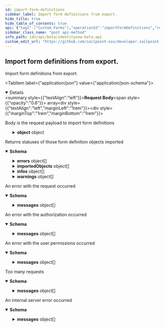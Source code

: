 ```yaml
---
id: import-form-definitions
sidebar_label: Import form definitions from export.
hide_title: true
hide_table_of_contents: true
api: {"tags":["Custom Forms"],"operationId":"importFormDefinitions","requestBody":{"description":"Body is the request payload to import form definitions","content":{"application/json":{"schema":{"type":"array","items":{"type":"object","properties":{"object":{"properties":{"created":{"description":"Created is the date the form definition was created","example":"2023-07-12T20:14:57.74486Z","format":"date-time","type":"string","x-go-name":"Created"},"description":{"description":"Description is the form definition description","example":"My form description","type":"string","x-go-name":"Description"},"formConditions":{"description":"FormConditions is the conditional logic that modify the form dynamically modify the form as the recipient is interacting out the form","items":{"description":"FormCondition represent a form conditional","properties":{"effects":{"description":"Effects is a list of effects","items":{"description":"ConditionEffect is the effect produced by a condition","properties":{"config":{"additionalProperties":{},"description":"Config is a arbitrary map that holds a configuration based on EffectType","example":{},"type":"object","x-go-name":"Config"},"effectType":{"description":"EffectType is the type of effect to perform when the conditions are evaluated for this logic block\nHIDE ConditionEffectTypeHide  ConditionEffectTypeHide disables validations\nSHOW ConditionEffectTypeShow  ConditionEffectTypeShow enables validations\nDISABLE ConditionEffectTypeDisable  ConditionEffectTypeDisable disables validations\nENABLE ConditionEffectTypeEnable  ConditionEffectTypeEnable enables validations\nREQUIRE ConditionEffectTypeRequire\nOPTIONAL ConditionEffectTypeOptional\nSUBMIT_MESSAGE ConditionEffectTypeSubmitMessage\nSUBMIT_NOTIFICATION ConditionEffectTypeSubmitNotification\nSET_DEFAULT_VALUE ConditionEffectTypeSetDefaultValue  ConditionEffectTypeSetDefaultValue is ignored on purpose","enum":["HIDE","SHOW","DISABLE","ENABLE","REQUIRE","OPTIONAL","SUBMIT_MESSAGE","SUBMIT_NOTIFICATION","SET_DEFAULT_VALUE"],"example":"HIDE","type":"string","x-go-enum-desc":"HIDE ConditionEffectTypeHide  ConditionEffectTypeHide disables validations\nSHOW ConditionEffectTypeShow  ConditionEffectTypeShow enables validations\nDISABLE ConditionEffectTypeDisable  ConditionEffectTypeDisable disables validations\nENABLE ConditionEffectTypeEnable  ConditionEffectTypeEnable enables validations\nREQUIRE ConditionEffectTypeRequire\nOPTIONAL ConditionEffectTypeOptional\nSUBMIT_MESSAGE ConditionEffectTypeSubmitMessage\nSUBMIT_NOTIFICATION ConditionEffectTypeSubmitNotification\nSET_DEFAULT_VALUE ConditionEffectTypeSetDefaultValue  ConditionEffectTypeSetDefaultValue is ignored on purpose","x-go-name":"EffectType"}},"type":"object","x-go-package":"github.com/sailpoint/sp-forms/domain"},"type":"array","x-go-name":"Effects"},"ruleOperator":{"description":"RuleOperator is a ConditionRuleLogicalOperatorType value\nAND ConditionRuleLogicalOperatorTypeAnd\nOR ConditionRuleLogicalOperatorTypeOr","enum":["AND","OR"],"example":"AND","type":"string","x-go-enum-desc":"AND ConditionRuleLogicalOperatorTypeAnd\nOR ConditionRuleLogicalOperatorTypeOr","x-go-name":"RuleOperator"},"rules":{"description":"Rules is a list of rules","items":{"properties":{"operator":{"description":"Operator is a ConditionRuleComparisonOperatorType value\nEQ ConditionRuleComparisonOperatorTypeEquals  ConditionRuleComparisonOperatorTypeEquals is a comparison operator, the source and target are compared for equality\nNE ConditionRuleComparisonOperatorTypeNotEquals  ConditionRuleComparisonOperatorTypeNotEquals is a comparison operator, the source and target are compared for the opposite of equality\nCO ConditionRuleComparisonOperatorTypeContains  ConditionRuleComparisonOperatorTypeContains is a comparison operator, the source is searched to see if it contains the value\nNOT_CO ConditionRuleComparisonOperatorTypeNotContains\nIN ConditionRuleComparisonOperatorTypeIncludes  ConditionRuleComparisonOperatorTypeIncludes is a comparison operator, the source will be searched if it equals any of the values\nNOT_IN ConditionRuleComparisonOperatorTypeNotIncludes\nEM ConditionRuleComparisonOperatorTypeEmpty\nNOT_EM ConditionRuleComparisonOperatorTypeNotEmpty\nSW ConditionRuleComparisonOperatorTypeStartsWith  ConditionRuleComparisonOperatorTypeStartsWith checks if a string starts with another substring of the same string, this operator is case-sensitive\nNOT_SW ConditionRuleComparisonOperatorTypeNotStartsWith\nEW ConditionRuleComparisonOperatorTypeEndsWith  ConditionRuleComparisonOperatorTypeEndsWith checks if a string ends with another substring of the same string, this operator is case-sensitive\nNOT_EW ConditionRuleComparisonOperatorTypeNotEndsWith","enum":["EQ","NE","CO","NOT_CO","IN","NOT_IN","EM","NOT_EM","SW","NOT_SW","EW","NOT_EW"],"example":"EQ","type":"string","x-go-enum-desc":"EQ ConditionRuleComparisonOperatorTypeEquals  ConditionRuleComparisonOperatorTypeEquals is a comparison operator, the source and target are compared for equality\nNE ConditionRuleComparisonOperatorTypeNotEquals  ConditionRuleComparisonOperatorTypeNotEquals is a comparison operator, the source and target are compared for the opposite of equality\nCO ConditionRuleComparisonOperatorTypeContains  ConditionRuleComparisonOperatorTypeContains is a comparison operator, the source is searched to see if it contains the value\nNOT_CO ConditionRuleComparisonOperatorTypeNotContains\nIN ConditionRuleComparisonOperatorTypeIncludes  ConditionRuleComparisonOperatorTypeIncludes is a comparison operator, the source will be searched if it equals any of the values\nNOT_IN ConditionRuleComparisonOperatorTypeNotIncludes\nEM ConditionRuleComparisonOperatorTypeEmpty\nNOT_EM ConditionRuleComparisonOperatorTypeNotEmpty\nSW ConditionRuleComparisonOperatorTypeStartsWith  ConditionRuleComparisonOperatorTypeStartsWith checks if a string starts with another substring of the same string, this operator is case-sensitive\nNOT_SW ConditionRuleComparisonOperatorTypeNotStartsWith\nEW ConditionRuleComparisonOperatorTypeEndsWith  ConditionRuleComparisonOperatorTypeEndsWith checks if a string ends with another substring of the same string, this operator is case-sensitive\nNOT_EW ConditionRuleComparisonOperatorTypeNotEndsWith","x-go-name":"Operator"},"source":{"description":"Source, if the sourceType is ConditionRuleSourceTypeInput then the source type is the name of the form input to accept. While if the sourceType is ConditionRuleSourceTypeElement\nthen source is the name of a technical key of an element to retrieve its value","example":"department","type":"string","x-go-name":"Source"},"sourceType":{"description":"SourceType defines what type of object is being selected. Either a reference to a form input (by input name), or a form element (by technical key)\nINPUT ConditionRuleSourceTypeInput\nELEMENT ConditionRuleSourceTypeElement","enum":["INPUT","ELEMENT"],"example":"ELEMENT","type":"string","x-go-enum-desc":"INPUT ConditionRuleSourceTypeInput\nELEMENT ConditionRuleSourceTypeElement","x-go-name":"SourceType"},"value":{"description":"Value is the value based on the ValueType","example":"Engineering","x-go-name":"Value"},"valueType":{"description":"ValueType is a ConditionRuleValueType type\nSTRING ConditionRuleValueTypeString  ConditionRuleValueTypeString the value field is a static string\nSTRING_LIST ConditionRuleValueTypeStringList  ConditionRuleValueTypeStringList the value field is an array of string values\nINPUT ConditionRuleValueTypeInput  ConditionRuleValueTypeInput the value field is a reference to a form input by\nELEMENT ConditionRuleValueTypeElement  ConditionRuleValueTypeElement the value field is a reference to form element (by technical key)\nLIST ConditionRuleValueTypeList\nBOOLEAN ConditionRuleValueTypeBoolean","enum":["STRING","STRING_LIST","INPUT","ELEMENT","LIST","BOOLEAN"],"example":"STRING","type":"string","x-go-enum-desc":"STRING ConditionRuleValueTypeString  ConditionRuleValueTypeString the value field is a static string\nSTRING_LIST ConditionRuleValueTypeStringList  ConditionRuleValueTypeStringList the value field is an array of string values\nINPUT ConditionRuleValueTypeInput  ConditionRuleValueTypeInput the value field is a reference to a form input by\nELEMENT ConditionRuleValueTypeElement  ConditionRuleValueTypeElement the value field is a reference to form element (by technical key)\nLIST ConditionRuleValueTypeList\nBOOLEAN ConditionRuleValueTypeBoolean","x-go-name":"ValueType"}},"type":"object","x-go-package":"github.com/sailpoint/sp-forms/domain"},"type":"array","x-go-name":"Rules"}},"type":"object","x-go-package":"github.com/sailpoint/sp-forms/domain"},"type":"array","x-go-name":"FormConditions"},"formElements":{"description":"FormElements is a list of nested form elements","items":{"properties":{"config":{"additionalProperties":{},"description":"Config is a config object","example":{"label":"Department"},"type":"object","x-go-name":"Config"},"elementType":{"description":"ElementType is a FormElementType value\nTEXT FormElementTypeText\nTOGGLE FormElementTypeToggle\nTEXTAREA FormElementTypeTextArea\nHIDDEN FormElementTypeHidden\nPHONE FormElementTypePhone\nEMAIL FormElementTypeEmail\nSELECT FormElementTypeSelect\nDATE FormElementTypeDate\nSECTION FormElementTypeSection\nCOLUMNS FormElementTypeColumns","enum":["TEXT","TOGGLE","TEXTAREA","HIDDEN","PHONE","EMAIL","SELECT","DATE","SECTION","COLUMNS"],"example":"TEXT","type":"string","x-go-enum-desc":"TEXT FormElementTypeText\nTOGGLE FormElementTypeToggle\nTEXTAREA FormElementTypeTextArea\nHIDDEN FormElementTypeHidden\nPHONE FormElementTypePhone\nEMAIL FormElementTypeEmail\nSELECT FormElementTypeSelect\nDATE FormElementTypeDate\nSECTION FormElementTypeSection\nCOLUMNS FormElementTypeColumns","x-go-name":"ElementType"},"id":{"description":"ID is a form element identifier","example":"00000000-0000-0000-0000-000000000000","type":"string","x-go-name":"ID"},"key":{"description":"Key is the technical key","example":"department","type":"string","x-go-name":"Key"},"validations":{"description":"FormElementValidationsSet is a set of FormElementValidation items","example":[{"validationType":"REQUIRED"}],"type":"object","x-go-package":"github.com/sailpoint/sp-forms/domain"}},"type":"object","x-go-package":"github.com/sailpoint/sp-forms/domain"},"type":"array","x-go-name":"FormElements"},"formInput":{"description":"FormInput is a list of form inputs that are required when creating a form-instance object","items":{"properties":{"description":{"description":"Description is the description for this form input value","example":"A single dynamic scalar value (i.e. number, string, date, etc.) that can be passed into the form for use in conditional logic","type":"string","x-go-name":"Description"},"id":{"description":"ID is a unique identifier","example":"00000000-0000-0000-0000-000000000000","type":"string","x-go-name":"ID"},"label":{"description":"Label is the name for this form input value","example":"input1","type":"string","x-go-name":"Label"},"type":{"description":"Type is a FormDefinitionInputType value\nSTRING FormDefinitionInputTypeString","enum":["STRING"],"example":"STRING","type":"string","x-go-enum-desc":"STRING FormDefinitionInputTypeString","x-go-name":"Type"}},"type":"object","x-go-package":"github.com/sailpoint/sp-forms/domain"},"type":"array","x-go-name":"FormInput"},"id":{"description":"FormDefinitionID is a unique guid identifying this form definition","example":"00000000-0000-0000-0000-000000000000","type":"string","x-go-name":"FormDefinitionID"},"modified":{"description":"Modified is the last date the form definition was modified","example":"2023-07-12T20:14:57.74486Z","format":"date-time","type":"string","x-go-name":"Modified"},"name":{"description":"Name is the form definition name","example":"My form","type":"string","x-go-name":"Name"},"owner":{"properties":{"id":{"description":"ID is a unique identifier","example":"00000000-0000-0000-0000-000000000000","type":"string","x-go-name":"ID"},"type":{"description":"Type is a FormOwnerType value\nIDENTITY FormOwnerTypeIdentity","enum":["IDENTITY"],"example":"IDENTITY","type":"string","x-go-enum-desc":"IDENTITY FormOwnerTypeIdentity","x-go-name":"Type"}},"type":"object","x-go-package":"github.com/sailpoint/sp-forms/domain"},"usedBy":{"description":"UsedBy is a list of objects where when any system uses a particular form it reaches out to the form service to record it is currently being used","items":{"properties":{"id":{"description":"ID is a unique identifier","example":"00000000-0000-0000-0000-000000000000","type":"string","x-go-name":"ID"},"type":{"description":"Type is a FormUsedByType value\nWORKFLOW FormUsedByTypeWorkflow\nSOURCE FormUsedByTypeSource","enum":["WORKFLOW","SOURCE"],"example":"WORKFLOW","type":"string","x-go-enum-desc":"WORKFLOW FormUsedByTypeWorkflow\nSOURCE FormUsedByTypeSource","x-go-name":"Type"}},"type":"object","x-go-package":"github.com/sailpoint/sp-forms/domain"},"type":"array","x-go-name":"UsedBy"}},"type":"object","x-go-package":"github.com/sailpoint/sp-forms/domain"},"self":{"type":"string","x-go-name":"Self"},"version":{"type":"integer","format":"int8","x-go-name":"Version"}}}},"example":[{"version":1,"self":{"name":"All fields not required","id":"05ed4edb-d0a9-41d9-ad0c-2f6e486ec4aa","type":"FORM_DEFINITION"},"object":{"id":"05ed4edb-d0a9-41d9-ad0c-2f6e486ec4aa","name":"All fields not required","description":"description","owner":{"type":"IDENTITY","id":"3447d8ec2602455ab6f1e8408a0f0150"},"usedBy":[{"type":"WORKFLOW","id":"5008594c-dacc-4295-8fee-41df60477304"},{"type":"WORKFLOW","id":"97e75a75-c179-4fbc-a2da-b5fa4aaa8743"}],"formInput":[{"type":"STRING","label":"input1","description":"A single dynamic scalar value (i.e. number, string, date, etc) that can be passed into the form for use in conditional logic"}],"formElements":[{"id":"3069272797630701","elementType":"SECTION","config":{"label":"First Section","formElements":[{"id":"3069272797630700","elementType":"TEXT","key":"firstName","config":{"label":"First Name"}},{"id":"3498415402897539","elementType":"TEXT","key":"lastName","config":{"label":"Last Name"}}]}}],"formConditions":[{"ruleOperator":"AND","rules":[{"sourceType":"INPUT","source":"Department","operator":"EQ","valueType":"STRING","value":"Sales"}],"effects":[{"effectType":"HIDE","config":{"element":"2614088730489570"}}]}],"created":"2022-10-04T19:27:04.456Z","modified":"2022-11-16T20:45:02.172Z"}}]}},"required":false},"responses":{"202":{"description":"Returns statuses of those form definition objects imported","content":{"application/json":{"schema":{"type":"object","properties":{"errors":{"type":"array","items":{"type":"object","properties":{"detail":{"type":"object","additionalProperties":{"type":"object"},"x-go-name":"Detail"},"key":{"type":"string","x-go-name":"Key"},"text":{"type":"string","x-go-name":"Text"}}},"x-go-name":"Errors"},"importedObjects":{"type":"array","items":{"type":"object","properties":{"object":{"properties":{"created":{"description":"Created is the date the form definition was created","example":"2023-07-12T20:14:57.74486Z","format":"date-time","type":"string","x-go-name":"Created"},"description":{"description":"Description is the form definition description","example":"My form description","type":"string","x-go-name":"Description"},"formConditions":{"description":"FormConditions is the conditional logic that modify the form dynamically modify the form as the recipient is interacting out the form","items":{"description":"FormCondition represent a form conditional","properties":{"effects":{"description":"Effects is a list of effects","items":{"description":"ConditionEffect is the effect produced by a condition","properties":{"config":{"additionalProperties":{},"description":"Config is a arbitrary map that holds a configuration based on EffectType","example":{},"type":"object","x-go-name":"Config"},"effectType":{"description":"EffectType is the type of effect to perform when the conditions are evaluated for this logic block\nHIDE ConditionEffectTypeHide  ConditionEffectTypeHide disables validations\nSHOW ConditionEffectTypeShow  ConditionEffectTypeShow enables validations\nDISABLE ConditionEffectTypeDisable  ConditionEffectTypeDisable disables validations\nENABLE ConditionEffectTypeEnable  ConditionEffectTypeEnable enables validations\nREQUIRE ConditionEffectTypeRequire\nOPTIONAL ConditionEffectTypeOptional\nSUBMIT_MESSAGE ConditionEffectTypeSubmitMessage\nSUBMIT_NOTIFICATION ConditionEffectTypeSubmitNotification\nSET_DEFAULT_VALUE ConditionEffectTypeSetDefaultValue  ConditionEffectTypeSetDefaultValue is ignored on purpose","enum":["HIDE","SHOW","DISABLE","ENABLE","REQUIRE","OPTIONAL","SUBMIT_MESSAGE","SUBMIT_NOTIFICATION","SET_DEFAULT_VALUE"],"example":"HIDE","type":"string","x-go-enum-desc":"HIDE ConditionEffectTypeHide  ConditionEffectTypeHide disables validations\nSHOW ConditionEffectTypeShow  ConditionEffectTypeShow enables validations\nDISABLE ConditionEffectTypeDisable  ConditionEffectTypeDisable disables validations\nENABLE ConditionEffectTypeEnable  ConditionEffectTypeEnable enables validations\nREQUIRE ConditionEffectTypeRequire\nOPTIONAL ConditionEffectTypeOptional\nSUBMIT_MESSAGE ConditionEffectTypeSubmitMessage\nSUBMIT_NOTIFICATION ConditionEffectTypeSubmitNotification\nSET_DEFAULT_VALUE ConditionEffectTypeSetDefaultValue  ConditionEffectTypeSetDefaultValue is ignored on purpose","x-go-name":"EffectType"}},"type":"object","x-go-package":"github.com/sailpoint/sp-forms/domain"},"type":"array","x-go-name":"Effects"},"ruleOperator":{"description":"RuleOperator is a ConditionRuleLogicalOperatorType value\nAND ConditionRuleLogicalOperatorTypeAnd\nOR ConditionRuleLogicalOperatorTypeOr","enum":["AND","OR"],"example":"AND","type":"string","x-go-enum-desc":"AND ConditionRuleLogicalOperatorTypeAnd\nOR ConditionRuleLogicalOperatorTypeOr","x-go-name":"RuleOperator"},"rules":{"description":"Rules is a list of rules","items":{"properties":{"operator":{"description":"Operator is a ConditionRuleComparisonOperatorType value\nEQ ConditionRuleComparisonOperatorTypeEquals  ConditionRuleComparisonOperatorTypeEquals is a comparison operator, the source and target are compared for equality\nNE ConditionRuleComparisonOperatorTypeNotEquals  ConditionRuleComparisonOperatorTypeNotEquals is a comparison operator, the source and target are compared for the opposite of equality\nCO ConditionRuleComparisonOperatorTypeContains  ConditionRuleComparisonOperatorTypeContains is a comparison operator, the source is searched to see if it contains the value\nNOT_CO ConditionRuleComparisonOperatorTypeNotContains\nIN ConditionRuleComparisonOperatorTypeIncludes  ConditionRuleComparisonOperatorTypeIncludes is a comparison operator, the source will be searched if it equals any of the values\nNOT_IN ConditionRuleComparisonOperatorTypeNotIncludes\nEM ConditionRuleComparisonOperatorTypeEmpty\nNOT_EM ConditionRuleComparisonOperatorTypeNotEmpty\nSW ConditionRuleComparisonOperatorTypeStartsWith  ConditionRuleComparisonOperatorTypeStartsWith checks if a string starts with another substring of the same string, this operator is case-sensitive\nNOT_SW ConditionRuleComparisonOperatorTypeNotStartsWith\nEW ConditionRuleComparisonOperatorTypeEndsWith  ConditionRuleComparisonOperatorTypeEndsWith checks if a string ends with another substring of the same string, this operator is case-sensitive\nNOT_EW ConditionRuleComparisonOperatorTypeNotEndsWith","enum":["EQ","NE","CO","NOT_CO","IN","NOT_IN","EM","NOT_EM","SW","NOT_SW","EW","NOT_EW"],"example":"EQ","type":"string","x-go-enum-desc":"EQ ConditionRuleComparisonOperatorTypeEquals  ConditionRuleComparisonOperatorTypeEquals is a comparison operator, the source and target are compared for equality\nNE ConditionRuleComparisonOperatorTypeNotEquals  ConditionRuleComparisonOperatorTypeNotEquals is a comparison operator, the source and target are compared for the opposite of equality\nCO ConditionRuleComparisonOperatorTypeContains  ConditionRuleComparisonOperatorTypeContains is a comparison operator, the source is searched to see if it contains the value\nNOT_CO ConditionRuleComparisonOperatorTypeNotContains\nIN ConditionRuleComparisonOperatorTypeIncludes  ConditionRuleComparisonOperatorTypeIncludes is a comparison operator, the source will be searched if it equals any of the values\nNOT_IN ConditionRuleComparisonOperatorTypeNotIncludes\nEM ConditionRuleComparisonOperatorTypeEmpty\nNOT_EM ConditionRuleComparisonOperatorTypeNotEmpty\nSW ConditionRuleComparisonOperatorTypeStartsWith  ConditionRuleComparisonOperatorTypeStartsWith checks if a string starts with another substring of the same string, this operator is case-sensitive\nNOT_SW ConditionRuleComparisonOperatorTypeNotStartsWith\nEW ConditionRuleComparisonOperatorTypeEndsWith  ConditionRuleComparisonOperatorTypeEndsWith checks if a string ends with another substring of the same string, this operator is case-sensitive\nNOT_EW ConditionRuleComparisonOperatorTypeNotEndsWith","x-go-name":"Operator"},"source":{"description":"Source, if the sourceType is ConditionRuleSourceTypeInput then the source type is the name of the form input to accept. While if the sourceType is ConditionRuleSourceTypeElement\nthen source is the name of a technical key of an element to retrieve its value","example":"department","type":"string","x-go-name":"Source"},"sourceType":{"description":"SourceType defines what type of object is being selected. Either a reference to a form input (by input name), or a form element (by technical key)\nINPUT ConditionRuleSourceTypeInput\nELEMENT ConditionRuleSourceTypeElement","enum":["INPUT","ELEMENT"],"example":"ELEMENT","type":"string","x-go-enum-desc":"INPUT ConditionRuleSourceTypeInput\nELEMENT ConditionRuleSourceTypeElement","x-go-name":"SourceType"},"value":{"description":"Value is the value based on the ValueType","example":"Engineering","x-go-name":"Value"},"valueType":{"description":"ValueType is a ConditionRuleValueType type\nSTRING ConditionRuleValueTypeString  ConditionRuleValueTypeString the value field is a static string\nSTRING_LIST ConditionRuleValueTypeStringList  ConditionRuleValueTypeStringList the value field is an array of string values\nINPUT ConditionRuleValueTypeInput  ConditionRuleValueTypeInput the value field is a reference to a form input by\nELEMENT ConditionRuleValueTypeElement  ConditionRuleValueTypeElement the value field is a reference to form element (by technical key)\nLIST ConditionRuleValueTypeList\nBOOLEAN ConditionRuleValueTypeBoolean","enum":["STRING","STRING_LIST","INPUT","ELEMENT","LIST","BOOLEAN"],"example":"STRING","type":"string","x-go-enum-desc":"STRING ConditionRuleValueTypeString  ConditionRuleValueTypeString the value field is a static string\nSTRING_LIST ConditionRuleValueTypeStringList  ConditionRuleValueTypeStringList the value field is an array of string values\nINPUT ConditionRuleValueTypeInput  ConditionRuleValueTypeInput the value field is a reference to a form input by\nELEMENT ConditionRuleValueTypeElement  ConditionRuleValueTypeElement the value field is a reference to form element (by technical key)\nLIST ConditionRuleValueTypeList\nBOOLEAN ConditionRuleValueTypeBoolean","x-go-name":"ValueType"}},"type":"object","x-go-package":"github.com/sailpoint/sp-forms/domain"},"type":"array","x-go-name":"Rules"}},"type":"object","x-go-package":"github.com/sailpoint/sp-forms/domain"},"type":"array","x-go-name":"FormConditions"},"formElements":{"description":"FormElements is a list of nested form elements","items":{"properties":{"config":{"additionalProperties":{},"description":"Config is a config object","example":{"label":"Department"},"type":"object","x-go-name":"Config"},"elementType":{"description":"ElementType is a FormElementType value\nTEXT FormElementTypeText\nTOGGLE FormElementTypeToggle\nTEXTAREA FormElementTypeTextArea\nHIDDEN FormElementTypeHidden\nPHONE FormElementTypePhone\nEMAIL FormElementTypeEmail\nSELECT FormElementTypeSelect\nDATE FormElementTypeDate\nSECTION FormElementTypeSection\nCOLUMNS FormElementTypeColumns","enum":["TEXT","TOGGLE","TEXTAREA","HIDDEN","PHONE","EMAIL","SELECT","DATE","SECTION","COLUMNS"],"example":"TEXT","type":"string","x-go-enum-desc":"TEXT FormElementTypeText\nTOGGLE FormElementTypeToggle\nTEXTAREA FormElementTypeTextArea\nHIDDEN FormElementTypeHidden\nPHONE FormElementTypePhone\nEMAIL FormElementTypeEmail\nSELECT FormElementTypeSelect\nDATE FormElementTypeDate\nSECTION FormElementTypeSection\nCOLUMNS FormElementTypeColumns","x-go-name":"ElementType"},"id":{"description":"ID is a form element identifier","example":"00000000-0000-0000-0000-000000000000","type":"string","x-go-name":"ID"},"key":{"description":"Key is the technical key","example":"department","type":"string","x-go-name":"Key"},"validations":{"description":"FormElementValidationsSet is a set of FormElementValidation items","example":[{"validationType":"REQUIRED"}],"type":"object","x-go-package":"github.com/sailpoint/sp-forms/domain"}},"type":"object","x-go-package":"github.com/sailpoint/sp-forms/domain"},"type":"array","x-go-name":"FormElements"},"formInput":{"description":"FormInput is a list of form inputs that are required when creating a form-instance object","items":{"properties":{"description":{"description":"Description is the description for this form input value","example":"A single dynamic scalar value (i.e. number, string, date, etc.) that can be passed into the form for use in conditional logic","type":"string","x-go-name":"Description"},"id":{"description":"ID is a unique identifier","example":"00000000-0000-0000-0000-000000000000","type":"string","x-go-name":"ID"},"label":{"description":"Label is the name for this form input value","example":"input1","type":"string","x-go-name":"Label"},"type":{"description":"Type is a FormDefinitionInputType value\nSTRING FormDefinitionInputTypeString","enum":["STRING"],"example":"STRING","type":"string","x-go-enum-desc":"STRING FormDefinitionInputTypeString","x-go-name":"Type"}},"type":"object","x-go-package":"github.com/sailpoint/sp-forms/domain"},"type":"array","x-go-name":"FormInput"},"id":{"description":"FormDefinitionID is a unique guid identifying this form definition","example":"00000000-0000-0000-0000-000000000000","type":"string","x-go-name":"FormDefinitionID"},"modified":{"description":"Modified is the last date the form definition was modified","example":"2023-07-12T20:14:57.74486Z","format":"date-time","type":"string","x-go-name":"Modified"},"name":{"description":"Name is the form definition name","example":"My form","type":"string","x-go-name":"Name"},"owner":{"properties":{"id":{"description":"ID is a unique identifier","example":"00000000-0000-0000-0000-000000000000","type":"string","x-go-name":"ID"},"type":{"description":"Type is a FormOwnerType value\nIDENTITY FormOwnerTypeIdentity","enum":["IDENTITY"],"example":"IDENTITY","type":"string","x-go-enum-desc":"IDENTITY FormOwnerTypeIdentity","x-go-name":"Type"}},"type":"object","x-go-package":"github.com/sailpoint/sp-forms/domain"},"usedBy":{"description":"UsedBy is a list of objects where when any system uses a particular form it reaches out to the form service to record it is currently being used","items":{"properties":{"id":{"description":"ID is a unique identifier","example":"00000000-0000-0000-0000-000000000000","type":"string","x-go-name":"ID"},"type":{"description":"Type is a FormUsedByType value\nWORKFLOW FormUsedByTypeWorkflow\nSOURCE FormUsedByTypeSource","enum":["WORKFLOW","SOURCE"],"example":"WORKFLOW","type":"string","x-go-enum-desc":"WORKFLOW FormUsedByTypeWorkflow\nSOURCE FormUsedByTypeSource","x-go-name":"Type"}},"type":"object","x-go-package":"github.com/sailpoint/sp-forms/domain"},"type":"array","x-go-name":"UsedBy"}},"type":"object","x-go-package":"github.com/sailpoint/sp-forms/domain"},"self":{"type":"string","x-go-name":"Self"},"version":{"type":"integer","format":"int8","x-go-name":"Version"}}},"x-go-name":"ImportedObjects"},"infos":{"type":"array","items":{"type":"object","properties":{"detail":{"type":"object","additionalProperties":{"type":"object"},"x-go-name":"Detail"},"key":{"type":"string","x-go-name":"Key"},"text":{"type":"string","x-go-name":"Text"}}},"x-go-name":"Infos"},"warnings":{"type":"array","items":{"type":"object","properties":{"detail":{"type":"object","additionalProperties":{"type":"object"},"x-go-name":"Detail"},"key":{"type":"string","x-go-name":"Key"},"text":{"type":"string","x-go-name":"Text"}}},"x-go-name":"Warnings"}}}}}},"400":{"description":"An error with the request occurred","content":{"application/json":{"schema":{"type":"object","properties":{"detailCode":{"type":"string","x-go-name":"DetailCode"},"messages":{"type":"array","items":{"title":"ErrorMessage is the standard API error response message type.","type":"object","properties":{"locale":{"description":"Locale is the current Locale","example":"en-US","type":"string","x-go-name":"Locale"},"localeOrigin":{"description":"LocaleOrigin holds possible values of how the locale was selected","example":"DEFAULT","type":"string","x-go-name":"LocaleOrigin"},"text":{"description":"Text is the actual text of the error message","example":"This is an error","type":"string","x-go-name":"Text"}},"x-go-package":"github.com/sailpoint/atlas-go/atlas/web"},"x-go-name":"Messages"},"statusCode":{"type":"integer","format":"int64","x-go-name":"StatusCode"},"trackingId":{"type":"string","x-go-name":"TrackingID"}}}}}},"401":{"description":"An error with the authorization occurred","content":{"application/json":{"schema":{"type":"object","properties":{"detailCode":{"type":"string","x-go-name":"DetailCode"},"messages":{"type":"array","items":{"title":"ErrorMessage is the standard API error response message type.","type":"object","properties":{"locale":{"description":"Locale is the current Locale","example":"en-US","type":"string","x-go-name":"Locale"},"localeOrigin":{"description":"LocaleOrigin holds possible values of how the locale was selected","example":"DEFAULT","type":"string","x-go-name":"LocaleOrigin"},"text":{"description":"Text is the actual text of the error message","example":"This is an error","type":"string","x-go-name":"Text"}},"x-go-package":"github.com/sailpoint/atlas-go/atlas/web"},"x-go-name":"Messages"},"statusCode":{"type":"integer","format":"int64","x-go-name":"StatusCode"},"trackingId":{"type":"string","x-go-name":"TrackingID"}}}}}},"403":{"description":"An error with the user permissions occurred","content":{"application/json":{"schema":{"type":"object","properties":{"detailCode":{"type":"string","x-go-name":"DetailCode"},"messages":{"type":"array","items":{"title":"ErrorMessage is the standard API error response message type.","type":"object","properties":{"locale":{"description":"Locale is the current Locale","example":"en-US","type":"string","x-go-name":"Locale"},"localeOrigin":{"description":"LocaleOrigin holds possible values of how the locale was selected","example":"DEFAULT","type":"string","x-go-name":"LocaleOrigin"},"text":{"description":"Text is the actual text of the error message","example":"This is an error","type":"string","x-go-name":"Text"}},"x-go-package":"github.com/sailpoint/atlas-go/atlas/web"},"x-go-name":"Messages"},"statusCode":{"type":"integer","format":"int64","x-go-name":"StatusCode"},"trackingId":{"type":"string","x-go-name":"TrackingID"}}}}}},"429":{"description":"Too many requests","content":{"application/json":{"schema":{"title":"Error is the standard API error response type.","type":"object","properties":{"detailCode":{"description":"DetailCode is the text of the status code returned","example":"Internal Server Error","type":"string","x-go-name":"DetailCode"},"messages":{"type":"array","items":{"title":"ErrorMessage is the standard API error response message type.","type":"object","properties":{"locale":{"description":"Locale is the current Locale","example":"en-US","type":"string","x-go-name":"Locale"},"localeOrigin":{"description":"LocaleOrigin holds possible values of how the locale was selected","example":"DEFAULT","type":"string","x-go-name":"LocaleOrigin"},"text":{"description":"Text is the actual text of the error message","example":"This is an error","type":"string","x-go-name":"Text"}},"x-go-package":"github.com/sailpoint/atlas-go/atlas/web"},"x-go-name":"Messages"},"trackingId":{"description":"TrackingID is the request tracking unique identifier","example":"9cd03ef80e6a425eb6b11bdbb057cdb4","type":"string","x-go-name":"TrackingID"}},"x-go-package":"github.com/sailpoint/atlas-go/atlas/web"}}}},"500":{"description":"An internal server error occurred","content":{"application/json":{"schema":{"type":"object","properties":{"detailCode":{"type":"string","x-go-name":"DetailCode"},"messages":{"type":"array","items":{"title":"ErrorMessage is the standard API error response message type.","type":"object","properties":{"locale":{"description":"Locale is the current Locale","example":"en-US","type":"string","x-go-name":"Locale"},"localeOrigin":{"description":"LocaleOrigin holds possible values of how the locale was selected","example":"DEFAULT","type":"string","x-go-name":"LocaleOrigin"},"text":{"description":"Text is the actual text of the error message","example":"This is an error","type":"string","x-go-name":"Text"}},"x-go-package":"github.com/sailpoint/atlas-go/atlas/web"},"x-go-name":"Messages"},"statusCode":{"type":"integer","format":"int64","x-go-name":"StatusCode"},"trackingId":{"type":"string","x-go-name":"TrackingID"}}}}}}},"security":[{"oauth2":["sp:forms:manage"]}],"x-codegen-request-body-name":"Body","description":"Import form definitions from export.","method":"post","path":"/form-definitions/import","servers":[{"url":"https://{tenant}.api.identitynow.com/beta","description":"This is the beta API server.","variables":{"tenant":{"default":"sailpoint","description":"This is the name of your tenant, typically your company's name."}}}],"securitySchemes":{"oauth2":{"type":"oauth2","description":"OAuth2 Bearer token (JWT). See [IdentityNow REST API Authentication](https://developer.sailpoint.com/idn/api/authentication) for more information.\n- Directions for generating a [personal access token](https://developer.sailpoint.com/idn/api/authentication#personal-access-tokens)\n- Directions using [client credentials flow](https://developer.sailpoint.com/idn/api/authentication#client-credentials-grant-flow)\n- Directions for using [authorization code flow](https://developer.sailpoint.com/idn/api/authentication#authorization-code-grant-flow)\n\nWhich authentication method should I choose?  See our [guide](https://developer.sailpoint.com/idn/api/authentication#which-oauth-20-grant-flow-should-i-use)\n\nLearn more about how to find your `tokenUrl` and `authorizationUrl` [in our docs](https://developer.sailpoint.com/idn/api/authentication#find-your-tenants-oauth-details)\n","flows":{"clientCredentials":{"tokenUrl":"https://tenant.api.identitynow.com/oauth/token","scopes":{"sp:scopes:default":"default scope","sp:scopes:all":"access to all scopes"}},"authorizationCode":{"authorizationUrl":"https://tenant.identitynow.com/oauth/authorize","tokenUrl":"https://tenant.api.identitynow.com/oauth/token","scopes":{"sp:scopes:default":"default scope","sp:scopes:all":"access to all scopes"}}}}},"jsonRequestBodyExample":[{"object":{"created":"2023-07-12T20:14:57.74486Z","description":"My form description","formConditions":[{"effects":[{"config":{},"effectType":"HIDE"}],"ruleOperator":"AND","rules":[{"operator":"EQ","source":"department","sourceType":"ELEMENT","value":"Engineering","valueType":"STRING"}]}],"formElements":[{"config":{"label":"Department"},"elementType":"TEXT","id":"00000000-0000-0000-0000-000000000000","key":"department","validations":[{"validationType":"REQUIRED"}]}],"formInput":[{"description":"A single dynamic scalar value (i.e. number, string, date, etc.) that can be passed into the form for use in conditional logic","id":"00000000-0000-0000-0000-000000000000","label":"input1","type":"STRING"}],"id":"00000000-0000-0000-0000-000000000000","modified":"2023-07-12T20:14:57.74486Z","name":"My form","owner":{"id":"00000000-0000-0000-0000-000000000000","type":"IDENTITY"},"usedBy":[{"id":"00000000-0000-0000-0000-000000000000","type":"WORKFLOW"}]},"self":"string","version":0}],"info":{"title":"IdentityNow Beta API","description":"Use these APIs to interact with the IdentityNow platform to achieve repeatable, automated processes with greater scalability. These APIs are in beta and are subject to change. We encourage you to join the SailPoint Developer Community forum at https://developer.sailpoint.com/discuss to connect with other developers using our APIs.","termsOfService":"https://developer.sailpoint.com/discuss/tos","contact":{"name":"Developer Relations","url":"https://developer.sailpoint.com/discuss/api-help"},"license":{"name":"MIT","url":"https://opensource.org/licenses/MIT"},"version":"3.1.0-beta"},"postman":{"name":"Import form definitions from export.","description":{"type":"text/plain"},"url":{"path":["form-definitions","import"],"host":["{{baseUrl}}"],"query":[],"variable":[]},"header":[{"key":"Content-Type","value":"application/json"},{"key":"Accept","value":"application/json"}],"method":"POST","body":{"mode":"raw","raw":"\"\"","options":{"raw":{"language":"json"}}},"auth":{"type":"oauth2","oauth2":[]}}}
sidebar_class_name: "post api-method"
info_path: idn/api/beta/identitynow-beta-api
custom_edit_url: "https://github.com/sailpoint-oss/developer.sailpoint.com/issues/new?assignees=&labels=&template=bug-report.md&title=%5BBug%5D+Your+Bug+Report+Here Requesting changes to 'Import form definitions from export.' (import-form-definitions)"
---
```



## Import form definitions from export.



Import form definitions from export.

<MimeTabs><TabItem label={"application/json"} value={"application/json-schema"}><details style={{}} data-collapsed={false} open={true}><summary style={{"textAlign":"left"}}><strong>Request Body</strong><span style={{"opacity":"0.6"}}> array</span></summary><div style={{"textAlign":"left","marginLeft":"1rem"}}><div style={{"marginTop":"1rem","marginBottom":"1rem"}}>

Body is the request payload to import form definitions

</div></div><ul style={{"marginLeft":"1rem"}}><SchemaItem collapsible={true} className={"schemaItem"}><details style={{}}><summary style={{}}><strong>object</strong><span style={{"opacity":"0.6"}}> object</span></summary><div style={{"marginLeft":"1rem"}}><SchemaItem collapsible={false} name={"created"} required={false} deprecated={undefined} schemaDescription={"Created is the date the form definition was created"} schemaName={"date-time"} qualifierMessage={undefined} defaultValue={undefined}></SchemaItem><SchemaItem collapsible={false} name={"description"} required={false} deprecated={undefined} schemaDescription={"Description is the form definition description"} schemaName={"string"} qualifierMessage={undefined} defaultValue={undefined}></SchemaItem><SchemaItem collapsible={true} className={"schemaItem"}><details style={{}}><summary style={{}}><strong>formConditions</strong><span style={{"opacity":"0.6"}}> object[]</span></summary><div style={{"marginLeft":"1rem"}}><div style={{"marginTop":".5rem","marginBottom":".5rem"}}>

FormConditions is the conditional logic that modify the form dynamically modify the form as the recipient is interacting out the form

</div><SchemaItem collapsible={true} className={"schemaItem"}><details style={{}}><summary style={{}}><strong>effects</strong><span style={{"opacity":"0.6"}}> object[]</span></summary><div style={{"marginLeft":"1rem"}}><div style={{"marginTop":".5rem","marginBottom":".5rem"}}>

Effects is a list of effects

</div><SchemaItem collapsible={true} className={"schemaItem"}><details style={{}}><summary style={{}}><strong>config</strong><span style={{"opacity":"0.6"}}> object</span></summary><div style={{"marginLeft":"1rem"}}><div style={{"marginTop":".5rem","marginBottom":".5rem"}}>

Config is a arbitrary map that holds a configuration based on EffectType

</div></div></details></SchemaItem><SchemaItem collapsible={false} name={"effectType"} required={false} deprecated={undefined} schemaDescription={"EffectType is the type of effect to perform when the conditions are evaluated for this logic block\nHIDE ConditionEffectTypeHide  ConditionEffectTypeHide disables validations\nSHOW ConditionEffectTypeShow  ConditionEffectTypeShow enables validations\nDISABLE ConditionEffectTypeDisable  ConditionEffectTypeDisable disables validations\nENABLE ConditionEffectTypeEnable  ConditionEffectTypeEnable enables validations\nREQUIRE ConditionEffectTypeRequire\nOPTIONAL ConditionEffectTypeOptional\nSUBMIT_MESSAGE ConditionEffectTypeSubmitMessage\nSUBMIT_NOTIFICATION ConditionEffectTypeSubmitNotification\nSET_DEFAULT_VALUE ConditionEffectTypeSetDefaultValue  ConditionEffectTypeSetDefaultValue is ignored on purpose"} schemaName={"string"} qualifierMessage={"**Possible values:** [`HIDE`, `SHOW`, `DISABLE`, `ENABLE`, `REQUIRE`, `OPTIONAL`, `SUBMIT_MESSAGE`, `SUBMIT_NOTIFICATION`, `SET_DEFAULT_VALUE`]"} defaultValue={undefined}></SchemaItem></div></details></SchemaItem><SchemaItem collapsible={false} name={"ruleOperator"} required={false} deprecated={undefined} schemaDescription={"RuleOperator is a ConditionRuleLogicalOperatorType value\nAND ConditionRuleLogicalOperatorTypeAnd\nOR ConditionRuleLogicalOperatorTypeOr"} schemaName={"string"} qualifierMessage={"**Possible values:** [`AND`, `OR`]"} defaultValue={undefined}></SchemaItem><SchemaItem collapsible={true} className={"schemaItem"}><details style={{}}><summary style={{}}><strong>rules</strong><span style={{"opacity":"0.6"}}> object[]</span></summary><div style={{"marginLeft":"1rem"}}><div style={{"marginTop":".5rem","marginBottom":".5rem"}}>

Rules is a list of rules

</div><SchemaItem collapsible={false} name={"operator"} required={false} deprecated={undefined} schemaDescription={"Operator is a ConditionRuleComparisonOperatorType value\nEQ ConditionRuleComparisonOperatorTypeEquals  ConditionRuleComparisonOperatorTypeEquals is a comparison operator, the source and target are compared for equality\nNE ConditionRuleComparisonOperatorTypeNotEquals  ConditionRuleComparisonOperatorTypeNotEquals is a comparison operator, the source and target are compared for the opposite of equality\nCO ConditionRuleComparisonOperatorTypeContains  ConditionRuleComparisonOperatorTypeContains is a comparison operator, the source is searched to see if it contains the value\nNOT_CO ConditionRuleComparisonOperatorTypeNotContains\nIN ConditionRuleComparisonOperatorTypeIncludes  ConditionRuleComparisonOperatorTypeIncludes is a comparison operator, the source will be searched if it equals any of the values\nNOT_IN ConditionRuleComparisonOperatorTypeNotIncludes\nEM ConditionRuleComparisonOperatorTypeEmpty\nNOT_EM ConditionRuleComparisonOperatorTypeNotEmpty\nSW ConditionRuleComparisonOperatorTypeStartsWith  ConditionRuleComparisonOperatorTypeStartsWith checks if a string starts with another substring of the same string, this operator is case-sensitive\nNOT_SW ConditionRuleComparisonOperatorTypeNotStartsWith\nEW ConditionRuleComparisonOperatorTypeEndsWith  ConditionRuleComparisonOperatorTypeEndsWith checks if a string ends with another substring of the same string, this operator is case-sensitive\nNOT_EW ConditionRuleComparisonOperatorTypeNotEndsWith"} schemaName={"string"} qualifierMessage={"**Possible values:** [`EQ`, `NE`, `CO`, `NOT_CO`, `IN`, `NOT_IN`, `EM`, `NOT_EM`, `SW`, `NOT_SW`, `EW`, `NOT_EW`]"} defaultValue={undefined}></SchemaItem><SchemaItem collapsible={false} name={"source"} required={false} deprecated={undefined} schemaDescription={"Source, if the sourceType is ConditionRuleSourceTypeInput then the source type is the name of the form input to accept. While if the sourceType is ConditionRuleSourceTypeElement\nthen source is the name of a technical key of an element to retrieve its value"} schemaName={"string"} qualifierMessage={undefined} defaultValue={undefined}></SchemaItem><SchemaItem collapsible={false} name={"sourceType"} required={false} deprecated={undefined} schemaDescription={"SourceType defines what type of object is being selected. Either a reference to a form input (by input name), or a form element (by technical key)\nINPUT ConditionRuleSourceTypeInput\nELEMENT ConditionRuleSourceTypeElement"} schemaName={"string"} qualifierMessage={"**Possible values:** [`INPUT`, `ELEMENT`]"} defaultValue={undefined}></SchemaItem><SchemaItem collapsible={false} name={"value"} required={false} deprecated={undefined} schemaDescription={"Value is the value based on the ValueType"} schemaName={""} qualifierMessage={undefined} defaultValue={undefined}></SchemaItem><SchemaItem collapsible={false} name={"valueType"} required={false} deprecated={undefined} schemaDescription={"ValueType is a ConditionRuleValueType type\nSTRING ConditionRuleValueTypeString  ConditionRuleValueTypeString the value field is a static string\nSTRING_LIST ConditionRuleValueTypeStringList  ConditionRuleValueTypeStringList the value field is an array of string values\nINPUT ConditionRuleValueTypeInput  ConditionRuleValueTypeInput the value field is a reference to a form input by\nELEMENT ConditionRuleValueTypeElement  ConditionRuleValueTypeElement the value field is a reference to form element (by technical key)\nLIST ConditionRuleValueTypeList\nBOOLEAN ConditionRuleValueTypeBoolean"} schemaName={"string"} qualifierMessage={"**Possible values:** [`STRING`, `STRING_LIST`, `INPUT`, `ELEMENT`, `LIST`, `BOOLEAN`]"} defaultValue={undefined}></SchemaItem></div></details></SchemaItem></div></details></SchemaItem><SchemaItem collapsible={true} className={"schemaItem"}><details style={{}}><summary style={{}}><strong>formElements</strong><span style={{"opacity":"0.6"}}> object[]</span></summary><div style={{"marginLeft":"1rem"}}><div style={{"marginTop":".5rem","marginBottom":".5rem"}}>

FormElements is a list of nested form elements

</div><SchemaItem collapsible={true} className={"schemaItem"}><details style={{}}><summary style={{}}><strong>config</strong><span style={{"opacity":"0.6"}}> object</span></summary><div style={{"marginLeft":"1rem"}}><div style={{"marginTop":".5rem","marginBottom":".5rem"}}>

Config is a config object

</div></div></details></SchemaItem><SchemaItem collapsible={false} name={"elementType"} required={false} deprecated={undefined} schemaDescription={"ElementType is a FormElementType value\nTEXT FormElementTypeText\nTOGGLE FormElementTypeToggle\nTEXTAREA FormElementTypeTextArea\nHIDDEN FormElementTypeHidden\nPHONE FormElementTypePhone\nEMAIL FormElementTypeEmail\nSELECT FormElementTypeSelect\nDATE FormElementTypeDate\nSECTION FormElementTypeSection\nCOLUMNS FormElementTypeColumns"} schemaName={"string"} qualifierMessage={"**Possible values:** [`TEXT`, `TOGGLE`, `TEXTAREA`, `HIDDEN`, `PHONE`, `EMAIL`, `SELECT`, `DATE`, `SECTION`, `COLUMNS`]"} defaultValue={undefined}></SchemaItem><SchemaItem collapsible={false} name={"id"} required={false} deprecated={undefined} schemaDescription={"ID is a form element identifier"} schemaName={"string"} qualifierMessage={undefined} defaultValue={undefined}></SchemaItem><SchemaItem collapsible={false} name={"key"} required={false} deprecated={undefined} schemaDescription={"Key is the technical key"} schemaName={"string"} qualifierMessage={undefined} defaultValue={undefined}></SchemaItem><SchemaItem collapsible={false} name={"validations"} required={false} deprecated={undefined} schemaDescription={"FormElementValidationsSet is a set of FormElementValidation items"} schemaName={"object"} qualifierMessage={undefined} defaultValue={undefined}></SchemaItem></div></details></SchemaItem><SchemaItem collapsible={true} className={"schemaItem"}><details style={{}}><summary style={{}}><strong>formInput</strong><span style={{"opacity":"0.6"}}> object[]</span></summary><div style={{"marginLeft":"1rem"}}><div style={{"marginTop":".5rem","marginBottom":".5rem"}}>

FormInput is a list of form inputs that are required when creating a form-instance object

</div><SchemaItem collapsible={false} name={"description"} required={false} deprecated={undefined} schemaDescription={"Description is the description for this form input value"} schemaName={"string"} qualifierMessage={undefined} defaultValue={undefined}></SchemaItem><SchemaItem collapsible={false} name={"id"} required={false} deprecated={undefined} schemaDescription={"ID is a unique identifier"} schemaName={"string"} qualifierMessage={undefined} defaultValue={undefined}></SchemaItem><SchemaItem collapsible={false} name={"label"} required={false} deprecated={undefined} schemaDescription={"Label is the name for this form input value"} schemaName={"string"} qualifierMessage={undefined} defaultValue={undefined}></SchemaItem><SchemaItem collapsible={false} name={"type"} required={false} deprecated={undefined} schemaDescription={"Type is a FormDefinitionInputType value\nSTRING FormDefinitionInputTypeString"} schemaName={"string"} qualifierMessage={"**Possible values:** [`STRING`]"} defaultValue={undefined}></SchemaItem></div></details></SchemaItem><SchemaItem collapsible={false} name={"id"} required={false} deprecated={undefined} schemaDescription={"FormDefinitionID is a unique guid identifying this form definition"} schemaName={"string"} qualifierMessage={undefined} defaultValue={undefined}></SchemaItem><SchemaItem collapsible={false} name={"modified"} required={false} deprecated={undefined} schemaDescription={"Modified is the last date the form definition was modified"} schemaName={"date-time"} qualifierMessage={undefined} defaultValue={undefined}></SchemaItem><SchemaItem collapsible={false} name={"name"} required={false} deprecated={undefined} schemaDescription={"Name is the form definition name"} schemaName={"string"} qualifierMessage={undefined} defaultValue={undefined}></SchemaItem><SchemaItem collapsible={true} className={"schemaItem"}><details style={{}}><summary style={{}}><strong>owner</strong><span style={{"opacity":"0.6"}}> object</span></summary><div style={{"marginLeft":"1rem"}}><SchemaItem collapsible={false} name={"id"} required={false} deprecated={undefined} schemaDescription={"ID is a unique identifier"} schemaName={"string"} qualifierMessage={undefined} defaultValue={undefined}></SchemaItem><SchemaItem collapsible={false} name={"type"} required={false} deprecated={undefined} schemaDescription={"Type is a FormOwnerType value\nIDENTITY FormOwnerTypeIdentity"} schemaName={"string"} qualifierMessage={"**Possible values:** [`IDENTITY`]"} defaultValue={undefined}></SchemaItem></div></details></SchemaItem><SchemaItem collapsible={true} className={"schemaItem"}><details style={{}}><summary style={{}}><strong>usedBy</strong><span style={{"opacity":"0.6"}}> object[]</span></summary><div style={{"marginLeft":"1rem"}}><div style={{"marginTop":".5rem","marginBottom":".5rem"}}>

UsedBy is a list of objects where when any system uses a particular form it reaches out to the form service to record it is currently being used

</div><SchemaItem collapsible={false} name={"id"} required={false} deprecated={undefined} schemaDescription={"ID is a unique identifier"} schemaName={"string"} qualifierMessage={undefined} defaultValue={undefined}></SchemaItem><SchemaItem collapsible={false} name={"type"} required={false} deprecated={undefined} schemaDescription={"Type is a FormUsedByType value\nWORKFLOW FormUsedByTypeWorkflow\nSOURCE FormUsedByTypeSource"} schemaName={"string"} qualifierMessage={"**Possible values:** [`WORKFLOW`, `SOURCE`]"} defaultValue={undefined}></SchemaItem></div></details></SchemaItem></div></details></SchemaItem><SchemaItem collapsible={false} name={"self"} required={false} deprecated={undefined} schemaDescription={undefined} schemaName={"string"} qualifierMessage={undefined} defaultValue={undefined}></SchemaItem><SchemaItem collapsible={false} name={"version"} required={false} deprecated={undefined} schemaDescription={undefined} schemaName={"int8"} qualifierMessage={undefined} defaultValue={undefined}></SchemaItem></ul></details></TabItem></MimeTabs><div><ApiTabs><TabItem label={"202"} value={"202"}><div>

Returns statuses of those form definition objects imported

</div><div><MimeTabs schemaType={"response"}><TabItem label={"application/json"} value={"application/json"}><SchemaTabs><TabItem label={"Schema"} value={"Schema"}><details style={{}} data-collapsed={false} open={true}><summary style={{"textAlign":"left"}}><strong>Schema</strong></summary><div style={{"textAlign":"left","marginLeft":"1rem"}}></div><ul style={{"marginLeft":"1rem"}}><SchemaItem collapsible={true} className={"schemaItem"}><details style={{}}><summary style={{}}><strong>errors</strong><span style={{"opacity":"0.6"}}> object[]</span></summary><div style={{"marginLeft":"1rem"}}><SchemaItem collapsible={true} className={"schemaItem"}><details style={{}}><summary style={{}}><strong>detail</strong><span style={{"opacity":"0.6"}}> object</span></summary><div style={{"marginLeft":"1rem"}}><li><div><code>property name*</code><span style={{"opacity":"0.6"}}> object</span></div></li></div></details></SchemaItem><SchemaItem collapsible={false} name={"key"} required={false} deprecated={undefined} schemaDescription={undefined} schemaName={"string"} qualifierMessage={undefined} defaultValue={undefined}></SchemaItem><SchemaItem collapsible={false} name={"text"} required={false} deprecated={undefined} schemaDescription={undefined} schemaName={"string"} qualifierMessage={undefined} defaultValue={undefined}></SchemaItem></div></details></SchemaItem><SchemaItem collapsible={true} className={"schemaItem"}><details style={{}}><summary style={{}}><strong>importedObjects</strong><span style={{"opacity":"0.6"}}> object[]</span></summary><div style={{"marginLeft":"1rem"}}><SchemaItem collapsible={true} className={"schemaItem"}><details style={{}}><summary style={{}}><strong>object</strong><span style={{"opacity":"0.6"}}> object</span></summary><div style={{"marginLeft":"1rem"}}><SchemaItem collapsible={false} name={"created"} required={false} deprecated={undefined} schemaDescription={"Created is the date the form definition was created"} schemaName={"date-time"} qualifierMessage={undefined} defaultValue={undefined}></SchemaItem><SchemaItem collapsible={false} name={"description"} required={false} deprecated={undefined} schemaDescription={"Description is the form definition description"} schemaName={"string"} qualifierMessage={undefined} defaultValue={undefined}></SchemaItem><SchemaItem collapsible={true} className={"schemaItem"}><details style={{}}><summary style={{}}><strong>formConditions</strong><span style={{"opacity":"0.6"}}> object[]</span></summary><div style={{"marginLeft":"1rem"}}><div style={{"marginTop":".5rem","marginBottom":".5rem"}}>

FormConditions is the conditional logic that modify the form dynamically modify the form as the recipient is interacting out the form

</div><SchemaItem collapsible={true} className={"schemaItem"}><details style={{}}><summary style={{}}><strong>effects</strong><span style={{"opacity":"0.6"}}> object[]</span></summary><div style={{"marginLeft":"1rem"}}><div style={{"marginTop":".5rem","marginBottom":".5rem"}}>

Effects is a list of effects

</div><SchemaItem collapsible={true} className={"schemaItem"}><details style={{}}><summary style={{}}><strong>config</strong><span style={{"opacity":"0.6"}}> object</span></summary><div style={{"marginLeft":"1rem"}}><div style={{"marginTop":".5rem","marginBottom":".5rem"}}>

Config is a arbitrary map that holds a configuration based on EffectType

</div></div></details></SchemaItem><SchemaItem collapsible={false} name={"effectType"} required={false} deprecated={undefined} schemaDescription={"EffectType is the type of effect to perform when the conditions are evaluated for this logic block\nHIDE ConditionEffectTypeHide  ConditionEffectTypeHide disables validations\nSHOW ConditionEffectTypeShow  ConditionEffectTypeShow enables validations\nDISABLE ConditionEffectTypeDisable  ConditionEffectTypeDisable disables validations\nENABLE ConditionEffectTypeEnable  ConditionEffectTypeEnable enables validations\nREQUIRE ConditionEffectTypeRequire\nOPTIONAL ConditionEffectTypeOptional\nSUBMIT_MESSAGE ConditionEffectTypeSubmitMessage\nSUBMIT_NOTIFICATION ConditionEffectTypeSubmitNotification\nSET_DEFAULT_VALUE ConditionEffectTypeSetDefaultValue  ConditionEffectTypeSetDefaultValue is ignored on purpose"} schemaName={"string"} qualifierMessage={"**Possible values:** [`HIDE`, `SHOW`, `DISABLE`, `ENABLE`, `REQUIRE`, `OPTIONAL`, `SUBMIT_MESSAGE`, `SUBMIT_NOTIFICATION`, `SET_DEFAULT_VALUE`]"} defaultValue={undefined}></SchemaItem></div></details></SchemaItem><SchemaItem collapsible={false} name={"ruleOperator"} required={false} deprecated={undefined} schemaDescription={"RuleOperator is a ConditionRuleLogicalOperatorType value\nAND ConditionRuleLogicalOperatorTypeAnd\nOR ConditionRuleLogicalOperatorTypeOr"} schemaName={"string"} qualifierMessage={"**Possible values:** [`AND`, `OR`]"} defaultValue={undefined}></SchemaItem><SchemaItem collapsible={true} className={"schemaItem"}><details style={{}}><summary style={{}}><strong>rules</strong><span style={{"opacity":"0.6"}}> object[]</span></summary><div style={{"marginLeft":"1rem"}}><div style={{"marginTop":".5rem","marginBottom":".5rem"}}>

Rules is a list of rules

</div><SchemaItem collapsible={false} name={"operator"} required={false} deprecated={undefined} schemaDescription={"Operator is a ConditionRuleComparisonOperatorType value\nEQ ConditionRuleComparisonOperatorTypeEquals  ConditionRuleComparisonOperatorTypeEquals is a comparison operator, the source and target are compared for equality\nNE ConditionRuleComparisonOperatorTypeNotEquals  ConditionRuleComparisonOperatorTypeNotEquals is a comparison operator, the source and target are compared for the opposite of equality\nCO ConditionRuleComparisonOperatorTypeContains  ConditionRuleComparisonOperatorTypeContains is a comparison operator, the source is searched to see if it contains the value\nNOT_CO ConditionRuleComparisonOperatorTypeNotContains\nIN ConditionRuleComparisonOperatorTypeIncludes  ConditionRuleComparisonOperatorTypeIncludes is a comparison operator, the source will be searched if it equals any of the values\nNOT_IN ConditionRuleComparisonOperatorTypeNotIncludes\nEM ConditionRuleComparisonOperatorTypeEmpty\nNOT_EM ConditionRuleComparisonOperatorTypeNotEmpty\nSW ConditionRuleComparisonOperatorTypeStartsWith  ConditionRuleComparisonOperatorTypeStartsWith checks if a string starts with another substring of the same string, this operator is case-sensitive\nNOT_SW ConditionRuleComparisonOperatorTypeNotStartsWith\nEW ConditionRuleComparisonOperatorTypeEndsWith  ConditionRuleComparisonOperatorTypeEndsWith checks if a string ends with another substring of the same string, this operator is case-sensitive\nNOT_EW ConditionRuleComparisonOperatorTypeNotEndsWith"} schemaName={"string"} qualifierMessage={"**Possible values:** [`EQ`, `NE`, `CO`, `NOT_CO`, `IN`, `NOT_IN`, `EM`, `NOT_EM`, `SW`, `NOT_SW`, `EW`, `NOT_EW`]"} defaultValue={undefined}></SchemaItem><SchemaItem collapsible={false} name={"source"} required={false} deprecated={undefined} schemaDescription={"Source, if the sourceType is ConditionRuleSourceTypeInput then the source type is the name of the form input to accept. While if the sourceType is ConditionRuleSourceTypeElement\nthen source is the name of a technical key of an element to retrieve its value"} schemaName={"string"} qualifierMessage={undefined} defaultValue={undefined}></SchemaItem><SchemaItem collapsible={false} name={"sourceType"} required={false} deprecated={undefined} schemaDescription={"SourceType defines what type of object is being selected. Either a reference to a form input (by input name), or a form element (by technical key)\nINPUT ConditionRuleSourceTypeInput\nELEMENT ConditionRuleSourceTypeElement"} schemaName={"string"} qualifierMessage={"**Possible values:** [`INPUT`, `ELEMENT`]"} defaultValue={undefined}></SchemaItem><SchemaItem collapsible={false} name={"value"} required={false} deprecated={undefined} schemaDescription={"Value is the value based on the ValueType"} schemaName={""} qualifierMessage={undefined} defaultValue={undefined}></SchemaItem><SchemaItem collapsible={false} name={"valueType"} required={false} deprecated={undefined} schemaDescription={"ValueType is a ConditionRuleValueType type\nSTRING ConditionRuleValueTypeString  ConditionRuleValueTypeString the value field is a static string\nSTRING_LIST ConditionRuleValueTypeStringList  ConditionRuleValueTypeStringList the value field is an array of string values\nINPUT ConditionRuleValueTypeInput  ConditionRuleValueTypeInput the value field is a reference to a form input by\nELEMENT ConditionRuleValueTypeElement  ConditionRuleValueTypeElement the value field is a reference to form element (by technical key)\nLIST ConditionRuleValueTypeList\nBOOLEAN ConditionRuleValueTypeBoolean"} schemaName={"string"} qualifierMessage={"**Possible values:** [`STRING`, `STRING_LIST`, `INPUT`, `ELEMENT`, `LIST`, `BOOLEAN`]"} defaultValue={undefined}></SchemaItem></div></details></SchemaItem></div></details></SchemaItem><SchemaItem collapsible={true} className={"schemaItem"}><details style={{}}><summary style={{}}><strong>formElements</strong><span style={{"opacity":"0.6"}}> object[]</span></summary><div style={{"marginLeft":"1rem"}}><div style={{"marginTop":".5rem","marginBottom":".5rem"}}>

FormElements is a list of nested form elements

</div><SchemaItem collapsible={true} className={"schemaItem"}><details style={{}}><summary style={{}}><strong>config</strong><span style={{"opacity":"0.6"}}> object</span></summary><div style={{"marginLeft":"1rem"}}><div style={{"marginTop":".5rem","marginBottom":".5rem"}}>

Config is a config object

</div></div></details></SchemaItem><SchemaItem collapsible={false} name={"elementType"} required={false} deprecated={undefined} schemaDescription={"ElementType is a FormElementType value\nTEXT FormElementTypeText\nTOGGLE FormElementTypeToggle\nTEXTAREA FormElementTypeTextArea\nHIDDEN FormElementTypeHidden\nPHONE FormElementTypePhone\nEMAIL FormElementTypeEmail\nSELECT FormElementTypeSelect\nDATE FormElementTypeDate\nSECTION FormElementTypeSection\nCOLUMNS FormElementTypeColumns"} schemaName={"string"} qualifierMessage={"**Possible values:** [`TEXT`, `TOGGLE`, `TEXTAREA`, `HIDDEN`, `PHONE`, `EMAIL`, `SELECT`, `DATE`, `SECTION`, `COLUMNS`]"} defaultValue={undefined}></SchemaItem><SchemaItem collapsible={false} name={"id"} required={false} deprecated={undefined} schemaDescription={"ID is a form element identifier"} schemaName={"string"} qualifierMessage={undefined} defaultValue={undefined}></SchemaItem><SchemaItem collapsible={false} name={"key"} required={false} deprecated={undefined} schemaDescription={"Key is the technical key"} schemaName={"string"} qualifierMessage={undefined} defaultValue={undefined}></SchemaItem><SchemaItem collapsible={false} name={"validations"} required={false} deprecated={undefined} schemaDescription={"FormElementValidationsSet is a set of FormElementValidation items"} schemaName={"object"} qualifierMessage={undefined} defaultValue={undefined}></SchemaItem></div></details></SchemaItem><SchemaItem collapsible={true} className={"schemaItem"}><details style={{}}><summary style={{}}><strong>formInput</strong><span style={{"opacity":"0.6"}}> object[]</span></summary><div style={{"marginLeft":"1rem"}}><div style={{"marginTop":".5rem","marginBottom":".5rem"}}>

FormInput is a list of form inputs that are required when creating a form-instance object

</div><SchemaItem collapsible={false} name={"description"} required={false} deprecated={undefined} schemaDescription={"Description is the description for this form input value"} schemaName={"string"} qualifierMessage={undefined} defaultValue={undefined}></SchemaItem><SchemaItem collapsible={false} name={"id"} required={false} deprecated={undefined} schemaDescription={"ID is a unique identifier"} schemaName={"string"} qualifierMessage={undefined} defaultValue={undefined}></SchemaItem><SchemaItem collapsible={false} name={"label"} required={false} deprecated={undefined} schemaDescription={"Label is the name for this form input value"} schemaName={"string"} qualifierMessage={undefined} defaultValue={undefined}></SchemaItem><SchemaItem collapsible={false} name={"type"} required={false} deprecated={undefined} schemaDescription={"Type is a FormDefinitionInputType value\nSTRING FormDefinitionInputTypeString"} schemaName={"string"} qualifierMessage={"**Possible values:** [`STRING`]"} defaultValue={undefined}></SchemaItem></div></details></SchemaItem><SchemaItem collapsible={false} name={"id"} required={false} deprecated={undefined} schemaDescription={"FormDefinitionID is a unique guid identifying this form definition"} schemaName={"string"} qualifierMessage={undefined} defaultValue={undefined}></SchemaItem><SchemaItem collapsible={false} name={"modified"} required={false} deprecated={undefined} schemaDescription={"Modified is the last date the form definition was modified"} schemaName={"date-time"} qualifierMessage={undefined} defaultValue={undefined}></SchemaItem><SchemaItem collapsible={false} name={"name"} required={false} deprecated={undefined} schemaDescription={"Name is the form definition name"} schemaName={"string"} qualifierMessage={undefined} defaultValue={undefined}></SchemaItem><SchemaItem collapsible={true} className={"schemaItem"}><details style={{}}><summary style={{}}><strong>owner</strong><span style={{"opacity":"0.6"}}> object</span></summary><div style={{"marginLeft":"1rem"}}><SchemaItem collapsible={false} name={"id"} required={false} deprecated={undefined} schemaDescription={"ID is a unique identifier"} schemaName={"string"} qualifierMessage={undefined} defaultValue={undefined}></SchemaItem><SchemaItem collapsible={false} name={"type"} required={false} deprecated={undefined} schemaDescription={"Type is a FormOwnerType value\nIDENTITY FormOwnerTypeIdentity"} schemaName={"string"} qualifierMessage={"**Possible values:** [`IDENTITY`]"} defaultValue={undefined}></SchemaItem></div></details></SchemaItem><SchemaItem collapsible={true} className={"schemaItem"}><details style={{}}><summary style={{}}><strong>usedBy</strong><span style={{"opacity":"0.6"}}> object[]</span></summary><div style={{"marginLeft":"1rem"}}><div style={{"marginTop":".5rem","marginBottom":".5rem"}}>

UsedBy is a list of objects where when any system uses a particular form it reaches out to the form service to record it is currently being used

</div><SchemaItem collapsible={false} name={"id"} required={false} deprecated={undefined} schemaDescription={"ID is a unique identifier"} schemaName={"string"} qualifierMessage={undefined} defaultValue={undefined}></SchemaItem><SchemaItem collapsible={false} name={"type"} required={false} deprecated={undefined} schemaDescription={"Type is a FormUsedByType value\nWORKFLOW FormUsedByTypeWorkflow\nSOURCE FormUsedByTypeSource"} schemaName={"string"} qualifierMessage={"**Possible values:** [`WORKFLOW`, `SOURCE`]"} defaultValue={undefined}></SchemaItem></div></details></SchemaItem></div></details></SchemaItem><SchemaItem collapsible={false} name={"self"} required={false} deprecated={undefined} schemaDescription={undefined} schemaName={"string"} qualifierMessage={undefined} defaultValue={undefined}></SchemaItem><SchemaItem collapsible={false} name={"version"} required={false} deprecated={undefined} schemaDescription={undefined} schemaName={"int8"} qualifierMessage={undefined} defaultValue={undefined}></SchemaItem></div></details></SchemaItem><SchemaItem collapsible={true} className={"schemaItem"}><details style={{}}><summary style={{}}><strong>infos</strong><span style={{"opacity":"0.6"}}> object[]</span></summary><div style={{"marginLeft":"1rem"}}><SchemaItem collapsible={true} className={"schemaItem"}><details style={{}}><summary style={{}}><strong>detail</strong><span style={{"opacity":"0.6"}}> object</span></summary><div style={{"marginLeft":"1rem"}}><li><div><code>property name*</code><span style={{"opacity":"0.6"}}> object</span></div></li></div></details></SchemaItem><SchemaItem collapsible={false} name={"key"} required={false} deprecated={undefined} schemaDescription={undefined} schemaName={"string"} qualifierMessage={undefined} defaultValue={undefined}></SchemaItem><SchemaItem collapsible={false} name={"text"} required={false} deprecated={undefined} schemaDescription={undefined} schemaName={"string"} qualifierMessage={undefined} defaultValue={undefined}></SchemaItem></div></details></SchemaItem><SchemaItem collapsible={true} className={"schemaItem"}><details style={{}}><summary style={{}}><strong>warnings</strong><span style={{"opacity":"0.6"}}> object[]</span></summary><div style={{"marginLeft":"1rem"}}><SchemaItem collapsible={true} className={"schemaItem"}><details style={{}}><summary style={{}}><strong>detail</strong><span style={{"opacity":"0.6"}}> object</span></summary><div style={{"marginLeft":"1rem"}}><li><div><code>property name*</code><span style={{"opacity":"0.6"}}> object</span></div></li></div></details></SchemaItem><SchemaItem collapsible={false} name={"key"} required={false} deprecated={undefined} schemaDescription={undefined} schemaName={"string"} qualifierMessage={undefined} defaultValue={undefined}></SchemaItem><SchemaItem collapsible={false} name={"text"} required={false} deprecated={undefined} schemaDescription={undefined} schemaName={"string"} qualifierMessage={undefined} defaultValue={undefined}></SchemaItem></div></details></SchemaItem></ul></details></TabItem><TabItem label={"Example (from schema)"} value={"Example (from schema)"}><ResponseSamples responseExample={"{\n  \"errors\": [\n    {\n      \"detail\": {},\n      \"key\": \"string\",\n      \"text\": \"string\"\n    }\n  ],\n  \"importedObjects\": [\n    {\n      \"object\": {\n        \"created\": \"2023-07-12T20:14:57.74486Z\",\n        \"description\": \"My form description\",\n        \"formConditions\": [\n          {\n            \"effects\": [\n              {\n                \"config\": {},\n                \"effectType\": \"HIDE\"\n              }\n            ],\n            \"ruleOperator\": \"AND\",\n            \"rules\": [\n              {\n                \"operator\": \"EQ\",\n                \"source\": \"department\",\n                \"sourceType\": \"ELEMENT\",\n                \"value\": \"Engineering\",\n                \"valueType\": \"STRING\"\n              }\n            ]\n          }\n        ],\n        \"formElements\": [\n          {\n            \"config\": {\n              \"label\": \"Department\"\n            },\n            \"elementType\": \"TEXT\",\n            \"id\": \"00000000-0000-0000-0000-000000000000\",\n            \"key\": \"department\",\n            \"validations\": [\n              {\n                \"validationType\": \"REQUIRED\"\n              }\n            ]\n          }\n        ],\n        \"formInput\": [\n          {\n            \"description\": \"A single dynamic scalar value (i.e. number, string, date, etc.) that can be passed into the form for use in conditional logic\",\n            \"id\": \"00000000-0000-0000-0000-000000000000\",\n            \"label\": \"input1\",\n            \"type\": \"STRING\"\n          }\n        ],\n        \"id\": \"00000000-0000-0000-0000-000000000000\",\n        \"modified\": \"2023-07-12T20:14:57.74486Z\",\n        \"name\": \"My form\",\n        \"owner\": {\n          \"id\": \"00000000-0000-0000-0000-000000000000\",\n          \"type\": \"IDENTITY\"\n        },\n        \"usedBy\": [\n          {\n            \"id\": \"00000000-0000-0000-0000-000000000000\",\n            \"type\": \"WORKFLOW\"\n          }\n        ]\n      },\n      \"self\": \"string\",\n      \"version\": 0\n    }\n  ],\n  \"infos\": [\n    {\n      \"detail\": {},\n      \"key\": \"string\",\n      \"text\": \"string\"\n    }\n  ],\n  \"warnings\": [\n    {\n      \"detail\": {},\n      \"key\": \"string\",\n      \"text\": \"string\"\n    }\n  ]\n}"} language={"json"}></ResponseSamples></TabItem></SchemaTabs></TabItem></MimeTabs></div></TabItem><TabItem label={"400"} value={"400"}><div>

An error with the request occurred

</div><div><MimeTabs schemaType={"response"}><TabItem label={"application/json"} value={"application/json"}><SchemaTabs><TabItem label={"Schema"} value={"Schema"}><details style={{}} data-collapsed={false} open={true}><summary style={{"textAlign":"left"}}><strong>Schema</strong></summary><div style={{"textAlign":"left","marginLeft":"1rem"}}></div><ul style={{"marginLeft":"1rem"}}><SchemaItem collapsible={false} name={"detailCode"} required={false} deprecated={undefined} schemaDescription={undefined} schemaName={"string"} qualifierMessage={undefined} defaultValue={undefined}></SchemaItem><SchemaItem collapsible={true} className={"schemaItem"}><details style={{}}><summary style={{}}><strong>messages</strong><span style={{"opacity":"0.6"}}> object[]</span></summary><div style={{"marginLeft":"1rem"}}><SchemaItem collapsible={false} name={"locale"} required={false} deprecated={undefined} schemaDescription={"Locale is the current Locale"} schemaName={"string"} qualifierMessage={undefined} defaultValue={undefined}></SchemaItem><SchemaItem collapsible={false} name={"localeOrigin"} required={false} deprecated={undefined} schemaDescription={"LocaleOrigin holds possible values of how the locale was selected"} schemaName={"string"} qualifierMessage={undefined} defaultValue={undefined}></SchemaItem><SchemaItem collapsible={false} name={"text"} required={false} deprecated={undefined} schemaDescription={"Text is the actual text of the error message"} schemaName={"string"} qualifierMessage={undefined} defaultValue={undefined}></SchemaItem></div></details></SchemaItem><SchemaItem collapsible={false} name={"statusCode"} required={false} deprecated={undefined} schemaDescription={undefined} schemaName={"int64"} qualifierMessage={undefined} defaultValue={undefined}></SchemaItem><SchemaItem collapsible={false} name={"trackingId"} required={false} deprecated={undefined} schemaDescription={undefined} schemaName={"string"} qualifierMessage={undefined} defaultValue={undefined}></SchemaItem></ul></details></TabItem><TabItem label={"Example (from schema)"} value={"Example (from schema)"}><ResponseSamples responseExample={"{\n  \"detailCode\": \"string\",\n  \"messages\": [\n    {\n      \"locale\": \"en-US\",\n      \"localeOrigin\": \"DEFAULT\",\n      \"text\": \"This is an error\"\n    }\n  ],\n  \"statusCode\": 0,\n  \"trackingId\": \"string\"\n}"} language={"json"}></ResponseSamples></TabItem></SchemaTabs></TabItem></MimeTabs></div></TabItem><TabItem label={"401"} value={"401"}><div>

An error with the authorization occurred

</div><div><MimeTabs schemaType={"response"}><TabItem label={"application/json"} value={"application/json"}><SchemaTabs><TabItem label={"Schema"} value={"Schema"}><details style={{}} data-collapsed={false} open={true}><summary style={{"textAlign":"left"}}><strong>Schema</strong></summary><div style={{"textAlign":"left","marginLeft":"1rem"}}></div><ul style={{"marginLeft":"1rem"}}><SchemaItem collapsible={false} name={"detailCode"} required={false} deprecated={undefined} schemaDescription={undefined} schemaName={"string"} qualifierMessage={undefined} defaultValue={undefined}></SchemaItem><SchemaItem collapsible={true} className={"schemaItem"}><details style={{}}><summary style={{}}><strong>messages</strong><span style={{"opacity":"0.6"}}> object[]</span></summary><div style={{"marginLeft":"1rem"}}><SchemaItem collapsible={false} name={"locale"} required={false} deprecated={undefined} schemaDescription={"Locale is the current Locale"} schemaName={"string"} qualifierMessage={undefined} defaultValue={undefined}></SchemaItem><SchemaItem collapsible={false} name={"localeOrigin"} required={false} deprecated={undefined} schemaDescription={"LocaleOrigin holds possible values of how the locale was selected"} schemaName={"string"} qualifierMessage={undefined} defaultValue={undefined}></SchemaItem><SchemaItem collapsible={false} name={"text"} required={false} deprecated={undefined} schemaDescription={"Text is the actual text of the error message"} schemaName={"string"} qualifierMessage={undefined} defaultValue={undefined}></SchemaItem></div></details></SchemaItem><SchemaItem collapsible={false} name={"statusCode"} required={false} deprecated={undefined} schemaDescription={undefined} schemaName={"int64"} qualifierMessage={undefined} defaultValue={undefined}></SchemaItem><SchemaItem collapsible={false} name={"trackingId"} required={false} deprecated={undefined} schemaDescription={undefined} schemaName={"string"} qualifierMessage={undefined} defaultValue={undefined}></SchemaItem></ul></details></TabItem><TabItem label={"Example (from schema)"} value={"Example (from schema)"}><ResponseSamples responseExample={"{\n  \"detailCode\": \"string\",\n  \"messages\": [\n    {\n      \"locale\": \"en-US\",\n      \"localeOrigin\": \"DEFAULT\",\n      \"text\": \"This is an error\"\n    }\n  ],\n  \"statusCode\": 0,\n  \"trackingId\": \"string\"\n}"} language={"json"}></ResponseSamples></TabItem></SchemaTabs></TabItem></MimeTabs></div></TabItem><TabItem label={"403"} value={"403"}><div>

An error with the user permissions occurred

</div><div><MimeTabs schemaType={"response"}><TabItem label={"application/json"} value={"application/json"}><SchemaTabs><TabItem label={"Schema"} value={"Schema"}><details style={{}} data-collapsed={false} open={true}><summary style={{"textAlign":"left"}}><strong>Schema</strong></summary><div style={{"textAlign":"left","marginLeft":"1rem"}}></div><ul style={{"marginLeft":"1rem"}}><SchemaItem collapsible={false} name={"detailCode"} required={false} deprecated={undefined} schemaDescription={undefined} schemaName={"string"} qualifierMessage={undefined} defaultValue={undefined}></SchemaItem><SchemaItem collapsible={true} className={"schemaItem"}><details style={{}}><summary style={{}}><strong>messages</strong><span style={{"opacity":"0.6"}}> object[]</span></summary><div style={{"marginLeft":"1rem"}}><SchemaItem collapsible={false} name={"locale"} required={false} deprecated={undefined} schemaDescription={"Locale is the current Locale"} schemaName={"string"} qualifierMessage={undefined} defaultValue={undefined}></SchemaItem><SchemaItem collapsible={false} name={"localeOrigin"} required={false} deprecated={undefined} schemaDescription={"LocaleOrigin holds possible values of how the locale was selected"} schemaName={"string"} qualifierMessage={undefined} defaultValue={undefined}></SchemaItem><SchemaItem collapsible={false} name={"text"} required={false} deprecated={undefined} schemaDescription={"Text is the actual text of the error message"} schemaName={"string"} qualifierMessage={undefined} defaultValue={undefined}></SchemaItem></div></details></SchemaItem><SchemaItem collapsible={false} name={"statusCode"} required={false} deprecated={undefined} schemaDescription={undefined} schemaName={"int64"} qualifierMessage={undefined} defaultValue={undefined}></SchemaItem><SchemaItem collapsible={false} name={"trackingId"} required={false} deprecated={undefined} schemaDescription={undefined} schemaName={"string"} qualifierMessage={undefined} defaultValue={undefined}></SchemaItem></ul></details></TabItem><TabItem label={"Example (from schema)"} value={"Example (from schema)"}><ResponseSamples responseExample={"{\n  \"detailCode\": \"string\",\n  \"messages\": [\n    {\n      \"locale\": \"en-US\",\n      \"localeOrigin\": \"DEFAULT\",\n      \"text\": \"This is an error\"\n    }\n  ],\n  \"statusCode\": 0,\n  \"trackingId\": \"string\"\n}"} language={"json"}></ResponseSamples></TabItem></SchemaTabs></TabItem></MimeTabs></div></TabItem><TabItem label={"429"} value={"429"}><div>

Too many requests

</div><div><MimeTabs schemaType={"response"}><TabItem label={"application/json"} value={"application/json"}><SchemaTabs><TabItem label={"Schema"} value={"Schema"}><details style={{}} data-collapsed={false} open={true}><summary style={{"textAlign":"left"}}><strong>Schema</strong></summary><div style={{"textAlign":"left","marginLeft":"1rem"}}></div><ul style={{"marginLeft":"1rem"}}><SchemaItem collapsible={false} name={"detailCode"} required={false} deprecated={undefined} schemaDescription={"DetailCode is the text of the status code returned"} schemaName={"string"} qualifierMessage={undefined} defaultValue={undefined}></SchemaItem><SchemaItem collapsible={true} className={"schemaItem"}><details style={{}}><summary style={{}}><strong>messages</strong><span style={{"opacity":"0.6"}}> object[]</span></summary><div style={{"marginLeft":"1rem"}}><SchemaItem collapsible={false} name={"locale"} required={false} deprecated={undefined} schemaDescription={"Locale is the current Locale"} schemaName={"string"} qualifierMessage={undefined} defaultValue={undefined}></SchemaItem><SchemaItem collapsible={false} name={"localeOrigin"} required={false} deprecated={undefined} schemaDescription={"LocaleOrigin holds possible values of how the locale was selected"} schemaName={"string"} qualifierMessage={undefined} defaultValue={undefined}></SchemaItem><SchemaItem collapsible={false} name={"text"} required={false} deprecated={undefined} schemaDescription={"Text is the actual text of the error message"} schemaName={"string"} qualifierMessage={undefined} defaultValue={undefined}></SchemaItem></div></details></SchemaItem><SchemaItem collapsible={false} name={"trackingId"} required={false} deprecated={undefined} schemaDescription={"TrackingID is the request tracking unique identifier"} schemaName={"string"} qualifierMessage={undefined} defaultValue={undefined}></SchemaItem></ul></details></TabItem><TabItem label={"Example (from schema)"} value={"Example (from schema)"}><ResponseSamples responseExample={"{\n  \"detailCode\": \"Internal Server Error\",\n  \"messages\": [\n    {\n      \"locale\": \"en-US\",\n      \"localeOrigin\": \"DEFAULT\",\n      \"text\": \"This is an error\"\n    }\n  ],\n  \"trackingId\": \"9cd03ef80e6a425eb6b11bdbb057cdb4\"\n}"} language={"json"}></ResponseSamples></TabItem></SchemaTabs></TabItem></MimeTabs></div></TabItem><TabItem label={"500"} value={"500"}><div>

An internal server error occurred

</div><div><MimeTabs schemaType={"response"}><TabItem label={"application/json"} value={"application/json"}><SchemaTabs><TabItem label={"Schema"} value={"Schema"}><details style={{}} data-collapsed={false} open={true}><summary style={{"textAlign":"left"}}><strong>Schema</strong></summary><div style={{"textAlign":"left","marginLeft":"1rem"}}></div><ul style={{"marginLeft":"1rem"}}><SchemaItem collapsible={false} name={"detailCode"} required={false} deprecated={undefined} schemaDescription={undefined} schemaName={"string"} qualifierMessage={undefined} defaultValue={undefined}></SchemaItem><SchemaItem collapsible={true} className={"schemaItem"}><details style={{}}><summary style={{}}><strong>messages</strong><span style={{"opacity":"0.6"}}> object[]</span></summary><div style={{"marginLeft":"1rem"}}><SchemaItem collapsible={false} name={"locale"} required={false} deprecated={undefined} schemaDescription={"Locale is the current Locale"} schemaName={"string"} qualifierMessage={undefined} defaultValue={undefined}></SchemaItem><SchemaItem collapsible={false} name={"localeOrigin"} required={false} deprecated={undefined} schemaDescription={"LocaleOrigin holds possible values of how the locale was selected"} schemaName={"string"} qualifierMessage={undefined} defaultValue={undefined}></SchemaItem><SchemaItem collapsible={false} name={"text"} required={false} deprecated={undefined} schemaDescription={"Text is the actual text of the error message"} schemaName={"string"} qualifierMessage={undefined} defaultValue={undefined}></SchemaItem></div></details></SchemaItem><SchemaItem collapsible={false} name={"statusCode"} required={false} deprecated={undefined} schemaDescription={undefined} schemaName={"int64"} qualifierMessage={undefined} defaultValue={undefined}></SchemaItem><SchemaItem collapsible={false} name={"trackingId"} required={false} deprecated={undefined} schemaDescription={undefined} schemaName={"string"} qualifierMessage={undefined} defaultValue={undefined}></SchemaItem></ul></details></TabItem><TabItem label={"Example (from schema)"} value={"Example (from schema)"}><ResponseSamples responseExample={"{\n  \"detailCode\": \"string\",\n  \"messages\": [\n    {\n      \"locale\": \"en-US\",\n      \"localeOrigin\": \"DEFAULT\",\n      \"text\": \"This is an error\"\n    }\n  ],\n  \"statusCode\": 0,\n  \"trackingId\": \"string\"\n}"} language={"json"}></ResponseSamples></TabItem></SchemaTabs></TabItem></MimeTabs></div></TabItem></ApiTabs></div>
